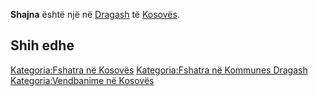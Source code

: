 {{Fshat në 
 | Emri                = Shajna
 | EmriAlt                = 
 | NAME_SHORT_FORM=      
 | NAME_GENERIC=      
 | NAME_SORT_NAME_RO=      SHAJNA
 | FULL_NAME_RO = Shajna
 | FULL_NAME_ND_RO=Shajna
 | SORT_NAME_RG=SHAJNA
 | FULL_NAME_RG=Shajna
 | FULL_NAME_ND_RG=Shajna
 | SRP_NAME_SHORT_FORM=      
 | SRP_NAME_GENERIC=      
 | SRP_NAME_SORT_NAME_RO=      
 | SRP_FULL_NAME_RO = 
 | SRP_FULL_NAME_ND_RO=
 | SRP_SORT_NAME_RG=
 | SRP_FULL_NAME_RG=
 | SRP_FULL_NAME_ND_RG=
 | Emri (Rasa dhanore) = 
 | Figura              = 
 | Shteti              = Kosovo
 | Komuna              = Dragash
 | Kodi postar         = 
 | Sipërfaqja          = 

 | Popullsia           = 

 | Regj. i popullsisë  = 
 | Dend. e popullsisë  = 
 | Faqja zyrtare       = 
 <!--- Koordinatat ----> 
 | Gjerësia            = 42.070833
 | Gjatësia            = 20.660278
 | Lartësia            = 
}}
'''Shajna''' është një [[]] në [[Dragash]] të [[Kosovës]].

<!-- == Gjeografia == -->
<!-- == Historia == -->
<!-- == Demografia == -->
== Shih edhe ==
{{Komuna Dragash}}
{{Kosovo-Administrata-Cung}}

[[Kategoria:Fshatra në Kosovës]]
[[Kategoria:Fshatra në Kommunes Dragash]]
[[Kategoria:Vendbanime në Kosovës]]